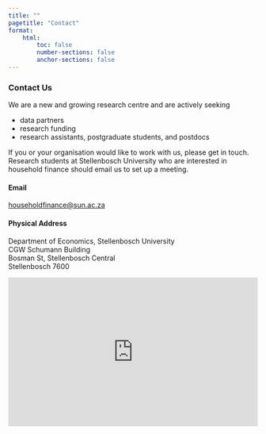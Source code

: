 ---
title: ""
pagetitle: "Contact"
format:
    html: 
        toc: false
        number-sections: false
        anchor-sections: false
---

### Contact Us

We are a new and growing research centre and are actively seeking

- data partners
- research funding
- research assistants, postgraduate students, and postdocs

If you or your organisation would like to work with us, please get in touch. Research students at Stellenbosch University who are interested in household finance should email us to set up a meeting.

#### **Email**

::: {.contact}
[householdfinance@sun.ac.za](mailto:householdfinance@sun.ac.za)
:::


#### **Physical Address**

::: {.contact}
Department of Economics, Stellenbosch University \
CGW Schumann Building \
Bosman St, Stellenbosch Central \
Stellenbosch 7600
:::

<iframe 
    src="https://www.google.com/maps/embed?pb=!1m18!1m12!1m3!1d75679.48508643344!2d18.88385502842069!3d-33.93359976679794!2m3!1f0!2f0!3f0!3m2!1i1024!2i768!4f13.1!3m3!1m2!1s0x1dcdb2432e9fe5d1%3A0xcb41c6b0379331f3!2sStellenbosch%20University!5e1!3m2!1sen!2sza!4v1743021094528!5m2!1sen!2sza" 
    width="100%" 
    height="300px" 
    style="border:0;" 
    allowfullscreen="" 
    loading="lazy" 
    referrerpolicy="no-referrer-when-downgrade">
</iframe>
